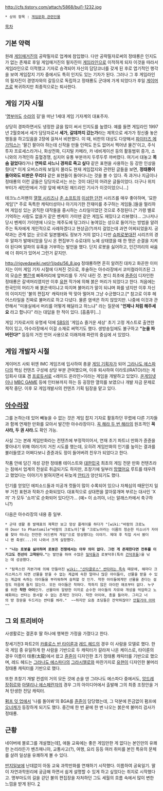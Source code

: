 http://cfs.tistory.com/attach/5868/bul1-1232.jpg

 * 상위 항목 : [[게임문화 관련인물]]

[[목차]]

== 기본 약력 ==
원래 [[게임매거진]]의 공략필자로 업계에 참입했다. 다만 공략필자로써의 정태룡은 인지도가 없는 존재로 후일 게임매거진의 필자진이 [[게임라인]]으로 이적하게 되자 이것을 따라서 게임라인으로 이적했고 기자로 승격되어 자신의 담당코너를 갖게 된 후로 엽기적인 행각을 보여 게임잡지 기자 중에서도 특히 인지도 있는 기자가 된다. 그러나 그 후 게임라인의 필자진이 경영자와의 갈등으로 독립하고 정태룡도 군대에 가게 되었다가 후일 [[게이머즈]]로 복귀하지만 최종적으로는 퇴사한다.

== 게임 기자 시절 ==
'[[명부마도]] [[수라]]의 길'을 떠난 1세대 게임 기자계의 대표주자.

상당히 경파하면서도 냉정한 글을 많이 써서 인지도를 높였다. 예를 들면 게임라인 1997년 2월호에서 세가 담당자로서 '''세가, 갈데까지 갔는가'''라는 제목으로 세가가 정신줄 놓은 행동을 하고있음을 2장에 걸쳐서 비판했다. 이 때, 비판의 대상도 다양해서 [[파이터즈 메가믹스]]는 '팔긴 팔아야 하는데 신작을 만들 인력도 돈도 없어서 찍어낸 물건'이고, 주식투자 프로세스라거나, 화상전화, 디지털 카메라, 카 네비게이션 등의 활동범위 증가, 소니와의 가격인하 출혈경쟁, 심지어 유통 부분까지 두루두루 까버렸다. 여기서 대놓고 '''목숨 걸었다'''라거나 '''연파로 사느니 경파로 죽고 싶다''' 같은 표현을 사용하는 등 강한 인상을 줬다[* 이게 오버스러워 보일지 몰라도 현재 게임잡지와 관련된 글들을 보면, '''정태룡이 돌아와도 비판은 무리다''' 같은 표현들이 돌아다니는 것을 볼 수 있다. 즉 과거나 지금이나 정태룡의 이런 글들은 담당자로서는 쓰는 것이 대단히 어려운 글들이었다. 더구나 위치부터가 세턴란에서 가장 앞에 배치된 헤드라인 기사가 이것이었으니...]  

테크노스저팬의 [[열혈 시리즈]]나 [[춘 소프트]]의 [[이상한 던전]] 시리즈를 매우 좋아하며, '묘한 게임'[* 주로 독특한 캐릭터성이나 아기자기한 잔재미를 추구하는 게임들.]들을 멀리하며 게임성 있는 굵직한 대작들을 중시하는 스타일이었던 것으로 추정된다.[* 가령 별로 기억하는 사람도 없을거 같은 벤케이 가이덴 같은 게임도 재밌다고 리뷰했다... 그나저나 당시 벤케이 가이덴에 나오는 제주도에 덩그러니 놓여있는 성으로 들어가는 방법을 알려주는 독자에게 개인적으로 사례하겠다고 현상금(?)까지 걸었는데 과연 어찌되었을지. 공략과는 관계 없는 곳으로 일본웹에도 정보가 거의 없다.] 다만 [[슈퍼로봇대전]] 시리즈의 경우 알파가 발매되었을 당시 온 편집부가 슈로대의 노예 상태였을 때 한 명은 순결을 지켜야 된다며 알파의 유혹을 거부하는 발언을 했다. 단지 로봇을 싫어하고, 인간끼리의 싸움에 더 취미가 있어서 그런거 같지만.

http://rigvedawiki.net/r1/pds/56_8.jpg
정태룡하면 흔히 알려진 대차고 화끈한 이미지는 이미 게임 기자 시절에 다져진 것으로, 후술하는 아수라장에서 코미컬라이즈된 그의 모습은 [[빨간색]] 삐죽머리에 앞머리를 두 가닥 내린 것. 본디 최초에 [[쥰쥰]]이 디자인한 정태룡은 갈색머리였지만 이후 [[유현]] 작가에 의해 붉은 머리가 되었다고 한다. 처음에는 한국인의 머리가 왜 붉은색이냐고 따지며 불머리가 말이 되냐며 화를 냈지만 이후 자신의 이미지인 '불의 편집자' 캐릭터와 딱 맞아 떨어져 그냥 수긍했다고.[* 참고로 이후 헤어스타일을 진짜로 불머리로 하고 다녔다. 물론 염색은 하지 않았지만. 나중에 이것과 관련해서 "미용실에서 머리를 어떻게 해달라고 하느냐" 라는 질문에 "'''언제나 처럼 해주세요''' 라고 합니다" 라는 대답을 한 적이 있다. [흠좀무]...]

게임 기자로서의 유명세 덕에 [[SBS]]의 '게임쇼 즐거운 세상' 초기 고정 게스트로 출연한 적이 있고, 아수라장에서 이걸 소재로 써먹기도 했다. 생방송임에도 불구하고 '''"눈을 파 버린다!"''' 등등의 거친 언어 사용으로 이래저래 파란의 중심에 서 있었다.

== 게임 개발자 시절 ==
게이머즈 사퇴 뒤엔 IMC 게임즈에 입사하여 총괄 [[게임 기획자]]가 되어 [[그라나도 에스파다]]의 핵심 컨텐츠 구성에 상당 부분 관여했으며, 이후 퇴사하여 이라토(IRATO)라는 게임회사 대표 겸 [[프로듀서]]로 <레이드 온라인>이라는 게임을 개발하고 있었다. [[온게임넷]]이나 [[MBC GAME]] 등에 인터뷰까지 하는 등 굉장한 열의를 보였으나 개발 자금 문제로 제작 중단. 이후 모 게임개발사의 컨텐츠 기획 팀장을 맡고 있다.

== [[아수라장]] == 
그를 논하는데 있어 빼놓을 수 없는 것은 게임 잡지 기자로 활동하던 무렵에 다른 기자들과 함께 연재한 만화를 모아서 발간한 아수라장이다. [[꼭 해라 두 번 해라]]의 원조격인 '''꼭 사라, 두 권 사라.'''도 확인 가능.

사실 그는 본래 게임만화라는 컨텐츠에 부정적이어서, 연재 초기 파트너 만화가 쥰쥰을 쫓아내기 위해 여러가지 거친 시도를 했는데, 오히려 게임만화의 인기를 높이는 결과를 불러들였고 어쩌다보니 쥰쥰과도 정이 들어버려 친우가 되었다고 한다.

작품 안에 담긴 개성 강한 정태룡 테이스트와 [[대한민국]] 최초의 게임 전문 만화 컨텐츠라는 점에서 업계의 전설로 취급되기도 하지만, 초창기에 일부러 [[망했어요]] 루트를 태우려고 했었다는 이야기가 밝혀지면서 뒤늦게 [[안티]]가 양산되기도 했다. 

인기를 얻었던 에피소드들과 미공개 컷들이 많이 수록되어 있으나 자체심의 때문인지 일부 거친 표현과 작화가 순화되었다. 대표적으로 상대편을 깔아뭉개며 부르는 대사인 'X끼' 가 모두 '쇼끼'로 순화되어 있다던가... (예> 이 쇼끼야, 너는 알래스카에서 축구하니?)

다음은 아수라장의 내용 중 일부.
 * 군대 생활 중 발매표의 제목만 보고 망상 플레이를 하다가 "[wiki:"바람의 크로노아 Door to Phantomile"바람의 크로노아]"를 "크로노아라는 이름의 청순한 미소녀가 자아를 찾아 떠나는 잔잔한 어드벤처 게임"으로 망상했다는 이야기. 제대 후 직접 사서 봤더니 왠 축생(...)이 나와서 크게 실망했다.

 * '''"나는 로봇을 싫어하며 로봇은 전쟁에서는 아무 의미 없다. 그런 게 존재한다면 전투를 이기고도 전선이 고착된다."'''는 발언을 하여 수많은 [[밀덕]]들과 로봇덕후(특히 [[건덕후]]들)을 낚는 데 성공했다.

 * "탐욕스런 자본가에 의해 만들어진 [[wiki: "산타클로스" 싼타라는 족속]] 때문에, 해마다 크리스마스가 되면 선물을 받을 수 없는 계급에 속한 얼마나 많은 아이들이, 선물을 받을 수 있는 계급에 속하는 아이들을 부러워하며 슬퍼할 것 인가. 착한 아이들에게만 선물을 준다는 설정도 마음에 들지 않는다. 모든 아이들은 착하다. 착하지 않은 아이란 애초부터 없다. 누구를 위한 '''착한 아이'''인가. 선물따위 알량한 미끼로 순수한 아이들의 자유와 개성을 억압하고 노예화하는 싼타는 용서할 수 없는 존재인 것이다. 착한 아이여, 총을 들어라. 그리고 너의 방 창문을 두드리는 싼타를 쏴라."  ~~하지만 요즘 초딩들은 잔악하잖아? [[안될거야 아마]]~~

== 그 외 트리비아 ==
사생활로는 결혼후 딸 하나에 행복한 가정을 가졌다고 한다.

창세기전3 파트2의 [[카를로스 반 타이룬]]과 [[레드 헤드]]의 경우 이 사람을 모델로 했다. 한국 게임 중 유일하게 한 사람을 기반으로 두 캐릭터가 갈라져 나온 케이스로, 타이룬의 경우 이름이 태룡(太龍)에서 왔고 [[쥰쥰]]이 디자인한 초기 정태룡 캐릭터를 기반으로 했으며, 레드 헤드는 [[그라나도 에스파다]]의 [[그라시엘로]]와 마찬가지로 [[유현]]이 디자인한 불머리 정태룡 캐릭터를 기반으로 했다.

또한 초창기 개발 컨셉의 거의 모든 것에 손을 댄 그라나도 에스파다 중에서도, [[앙드레 장쥐르]]와 [[아델리나 에스페란자]]의 경우 그의 아이디어에서 출발해 그의 최종 조정안을 거쳐 탄생한 전담 캐릭터.

{{{#!html
<iframe width="560" height="315" src="//www.youtube.com/embed/nOCroiJB4Lo?&vq=hd720" frameborder="0" allowfullscreen></iframe>}}}
[[펌프 잇 업]]에서 '나를 돌아봐'의 BGA를 [[쥰쥰]]이 담당했는데, 그 덕분에 뜬금없이 펌프에 [[오너캐]]가 등장하게 되기도 했다. 중간에 한 번 끝에 한 번 나오는 붉은색 불머리 검사가 정태룡.


== 근황 ==

네이버에 블로그를 개설했는데[http://blog.naver.com/bulmory/90023594843], 애들 교육에는 좋은 게임만한 게 없다는 본인만의 유쾌한 논리라든가 벤츠매니아, 교통사고(?), 여행, 요리 등등 여러 취미를 본인 특유의 문체를 살려 일상을 유쾌하게 볼 수 있다.

[[딴지일보]]에 난데없이 아동 교육 과학만화를 연재하기 시작했다. 이름하여 공육일기. 딸이 자연과학원리에 궁금해 하면서 쉽게 설명할 수 있게 하고 싶었다는 취지로 시작했다고. 명부마도의 길을 걷던 불의 편집장을 자처하던 그도 세월의 흐름 속에서 많이 변한 느낌을 받게 된다. [http://www.ddanzi.com/index.phpmid=ddanziDoctu&page=7&document_srl=2154623]
